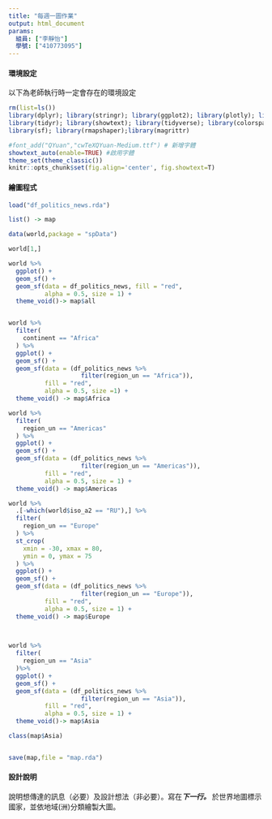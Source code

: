 ```yaml
---
title: "每週一圖作業"
output: html_document
params:
  組員: ["李靜怡"]  
  學號: ["410773095"]
---
```


#### 環境設定

以下為老師執行時一定會存在的環境設定
```r
rm(list=ls())
library(dplyr); library(stringr); library(ggplot2); library(plotly); library(lubridate); library(readr); library(colorspace); library(grDevices); library(shiny); library(shinyjs); library(scales)
library(tidyr); library(showtext); library(tidyverse); library(colorspace); library(ggpubr); library(magick);
library(sf); library(rmapshaper);library(magrittr)

#font_add("QYuan","cwTeXQYuan-Medium.ttf") # 新增字體
showtext_auto(enable=TRUE) #啟用字體
theme_set(theme_classic())
knitr::opts_chunk$set(fig.align='center', fig.showtext=T)
```


#### 繪圖程式

```r
load("df_politics_news.rda")

list() -> map

data(world,package = "spData")

world[1,] 

world %>%
  ggplot() +
  geom_sf() +
  geom_sf(data = df_politics_news, fill = "red",
          alpha = 0.5, size = 1) +
  theme_void()-> map$all


world %>%
  filter(
    continent == "Africa"
  ) %>%
  ggplot() +
  geom_sf() +
  geom_sf(data = (df_politics_news %>%
                    filter(region_un == "Africa")),
          fill = "red",
          alpha = 0.5, size =1) +
  theme_void() -> map$Africa

world %>%
  filter(
    region_un == "Americas"
  ) %>%
  ggplot() +
  geom_sf() +
  geom_sf(data = (df_politics_news %>%
                    filter(region_un == "Americas")),
          fill = "red",
          alpha = 0.5, size = 1) +
  theme_void() -> map$Americas

world %>%
  .[-which(world$iso_a2 == "RU"),] %>%
  filter(
    region_un == "Europe"
  ) %>%
  st_crop(
    xmin = -30, xmax = 80,
    ymin = 0, ymax = 75
  ) %>%
  ggplot() +
  geom_sf() +
  geom_sf(data = (df_politics_news %>%
                    filter(region_un == "Europe")),
          fill = "red",
          alpha = 0.5, size = 1) +
  theme_void() -> map$Europe
  


world %>%
  filter(
    region_un == "Asia"
  )%>%
  ggplot() +
  geom_sf() +
  geom_sf(data = (df_politics_news %>%
                    filter(region_un == "Asia")),
          fill = "red",
          alpha = 0.5, size = 1) +
  theme_void()-> map$Asia

class(map$Asia)


save(map,file = "map.rda")
``` 

#### 設計說明
說明想傳達的訊息（必要）及設計想法（非必要）。寫在***下一行。
*** 
於世界地圖標示國家，並依地域(洲)分類繪製大圖。